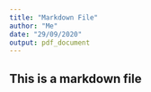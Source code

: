 ```yaml
---
title: "Markdown File"
author: "Me"
date: "29/09/2020"
output: pdf_document
---
```


## This is a markdown file